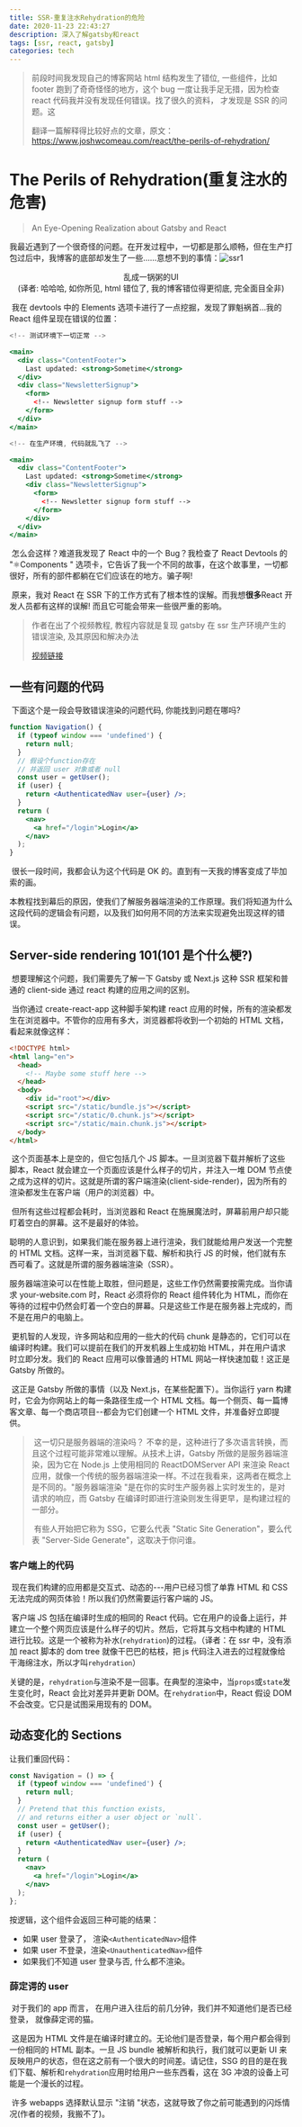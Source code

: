 ```yaml
---
title: SSR-重复注水Rehydration的危险
date: 2020-11-23 22:43:27
description: 深入了解gatsby和react
tags: [ssr, react, gatsby]
categories: tech
---
```


> 前段时间我发现自己的博客网站 html 结构发生了错位, 一些组件，比如 footer 跑到了奇奇怪怪的地方，这个 bug 一度让我手足无措，因为检查 react 代码我并没有发现任何错误。找了很久的资料， 才发现是 SSR 的问题。这
>
> 翻译一篇解释得比较好点的文章，原文： https://www.joshwcomeau.com/react/the-perils-of-rehydration/

# The Perils of Rehydration(重复注水的危害)

> An Eye-Opening Realization about Gatsby and React

​ 我最近遇到了一个很奇怪的问题。在开发过程中，一切都是那么顺畅，但在生产打包过后中，我博客的底部却发生了一些……意想不到的事情：![ssr1](ssr1.png)

<center>乱成一锅粥的UI</center>

<center>
  (译者: 哈哈哈, 如你所见, html 错位了, 我的博客错位得更彻底, 完全面目全非)
</center>

​ 我在 devtools 中的 Elements 选项卡进行了一点挖掘，发现了罪魁祸首…我的 React 组件呈现在错误的位置：

```jsx
<!-- 测试环境下一切正常 -->

<main>
  <div class="ContentFooter">
    Last updated: <strong>Sometime</strong>
  </div>
  <div class="NewsletterSignup">
    <form>
      <!-- Newsletter signup form stuff -->
    </form>
  </div>
</main>
```

```jsx
<!-- 在生产环境, 代码就乱飞了 -->

<main>
  <div class="ContentFooter">
    Last updated: <strong>Sometime</strong>
    <div class="NewsletterSignup">
      <form>
        <!-- Newsletter signup form stuff -->
      </form>
    </div>
  </div>
</main>
```

​ 怎么会这样？难道我发现了 React 中的一个 Bug？我检查了 React Devtools 的 "⚛️Components " 选项卡，它告诉了我一个不同的故事，在这个故事里，一切都很好，所有的部件都躺在它们应该在的地方。骗子啊!

​ 原来，我对 React 在 SSR 下的工作方式有了根本性的误解。而我想**很多**React 开发人员都有这样的误解! 而且它可能会带来一些很严重的影响。

> 作者在出了个视频教程, 教程内容就是复现 gatsby 在 ssr 生产环境产生的错误渲染, 及其原因和解决办法
>
> [视频链接](https://egghead.io/lessons/react-avoiding-state-flickers-in-gatsby-applications?pl=undefined&af=49agrw)

## 一些有问题的代码

​ 下面这个是一段会导致错误渲染的问题代码, 你能找到问题在哪吗?

```jsx
function Navigation() {
  if (typeof window === 'undefined') {
    return null;
  }
  // 假设个function存在
  // 并返回 user 对象或者 null
  const user = getUser();
  if (user) {
    return <AuthenticatedNav user={user} />;
  }
  return (
    <nav>
      <a href="/login">Login</a>
    </nav>
  );
}
```

​ 很长一段时间，我都会认为这个代码是 OK 的。直到有一天我的博客变成了毕加索的画。

​ 本教程找到幕后的原因，使我们了解服务器端渲染的工作原理。我们将知道为什么这段代码的逻辑会有问题，以及我们如何用不同的方法来实现避免出现这样的错误。

## Server-side rendering 101(101 是个什么梗?)

​ 想要理解这个问题，我们需要先了解一下 Gatsby 或 Next.js 这种 SSR 框架和普通的 client-side 通过 react 构建的应用之间的区别。

​ 当你通过 create-react-app 这种脚手架构建 react 应用的时候，所有的渲染都发生在浏览器中。不管你的应用有多大，浏览器都将收到一个初始的 HTML 文档，看起来就像这样：

```html
<!DOCTYPE html>
<html lang="en">
  <head>
    <!-- Maybe some stuff here -->
  </head>
  <body>
    <div id="root"></div>
    <script src="/static/bundle.js"></script>
    <script src="/static/0.chunk.js"></script>
    <script src="/static/main.chunk.js"></script>
  </body>
</html>
```

​ 这个页面基本上是空的，但它包括几个 JS 脚本。一旦浏览器下载并解析了这些脚本，React 就会建立一个页面应该是什么样子的切片，并注入一堆 DOM 节点使之成为这样的切片。这就是所谓的客户端渲染(client-side-render)，因为所有的渲染都发生在客户端（用户的浏览器）中。

​ 但所有这些过程都会耗时，当浏览器和 React 在施展魔法时，屏幕前用户却只能盯着空白的屏幕。这不是最好的体验。

​ 聪明的人意识到，如果我们能在服务器上进行渲染，我们就能给用户发送一个完整的 HTML 文档。这样一来，当浏览器下载、解析和执行 JS 的时候，他们就有东西可看了。这就是所谓的服务器端渲染（SSR）。

​ 服务器端渲染可以在性能上取胜，但问题是，这些工作仍然需要按需完成。当你请求 your-website.com 时，React 必须将你的 React 组件转化为 HTML，而你在等待的过程中仍然会盯着一个空白的屏幕。只是这些工作是在服务器上完成的，而不是在用户的电脑上。

​ 更机智的人发现，许多网站和应用的一些大的代码 chunk 是静态的，它们可以在编译时构建。我们可以提前在我们的开发机器上生成初始 HTML，并在用户请求时立即分发。我们的 React 应用可以像普通的 HTML 网站一样快速加载！这正是 Gatsby 所做的。

​ 这正是 Gatsby 所做的事情（以及 Next.js，在某些配置下）。当你运行 yarn 构建时，它会为你网站上的每一条路径生成一个 HTML 文档。每一个侧页、每一篇博客文章、每一个商店项目--都会为它们创建一个 HTML 文件，并准备好立即提供。

> ​ 这一切只是服务器端的渲染吗？
> ​ 不幸的是，这种进行了多次语言转换，而且这个过程可能非常难以理解。从技术上讲，Gatsby 所做的是服务器端渲染，因为它在 Node.js 上使用相同的 ReactDOMServer API 来渲染 React 应用，就像一个传统的服务器端渲染一样。不过在我看来，这两者在概念上是不同的。"服务器端渲染 "是在你的实时生产服务器上实时发生的，是对请求的响应，而 Gatsby 在编译时即进行渲染则发生得更早，是构建过程的一部分。
>
> ​ 有些人开始把它称为 SSG，它要么代表 "Static Site Generation"，要么代表 "Server-Side Generate"，这取决于你问谁。

### 客户端上的代码

​ 现在我们构建的应用都是交互式、动态的---用户已经习惯了单靠 HTML 和 CSS 无法完成的网页体验！所以我们仍然需要运行客户端的 JS。

​ 客户端 JS 包括在编译时生成的相同的 React 代码。它在用户的设备上运行，并建立一个整个网页应该是什么样子的切片。然后，它将其与文档中构建的 HTML 进行比较。这是一个被称为补水(`rehydration`)的过程。（译者：在 ssr 中，没有添加 react 脚本的 dom tree 就像干巴巴的枯枝，把 js 代码注入进去的过程就像给干海绵注水，所以才叫`rehydration`）

​ 关键的是，`rehydration`与渲染不是一回事。在典型的渲染中，当`props`或`state`发生变化时，React 会比对差异并更新 DOM。在`rehydration`中，React 假设 DOM 不会改变。它只是试图采用现有的 DOM。

## 动态变化的 Sections

让我们重回代码：

```jsx
const Navigation = () => {
  if (typeof window === 'undefined') {
    return null;
  }
  // Pretend that this function exists,
  // and returns either a user object or `null`.
  const user = getUser();
  if (user) {
    return <AuthenticatedNav user={user} />;
  }
  return (
    <nav>
      <a href="/login">Login</a>
    </nav>
  );
};
```

按逻辑，这个组件会返回三种可能的结果：

- 如果 user 登录了， 渲染`<AuthenticatedNav>`组件
- 如果 user 不登录，渲染`<UnauthenticatedNav>`组件
- 如果我们不知道 user 登录与否, 什么都不渲染。

### 薛定谔的 user

​ 对于我们的 app 而言， 在用户进入往后的前几分钟，我们并不知道他们是否已经登录， 就像薛定谔的猫。

​ 这是因为 HTML 文件是在编译时建立的。无论他们是否登录，每个用户都会得到一份相同的 HTML 副本。一旦 JS bundle 被解析和执行，我们就可以更新 UI 来反映用户的状态，但在这之前有一个很大的时间差。请记住，SSG 的目的是在我们下载、解析和`rehydration`应用时给用户一些东西看，这在 3G 冲浪的设备上可能是一个漫长的过程。

​ 许多 webapps 选择默认显示 "注销 "状态，这就导致了你之前可能遇到的闪烁情况(作者的视频，我搬不了)。


<VideoComponent url="https://www.joshwcomeau.com/_next/static/media/guardian-with-effect-5c8e3ed088ad6d3b9efa334a4dd7f62b.mp4" />
